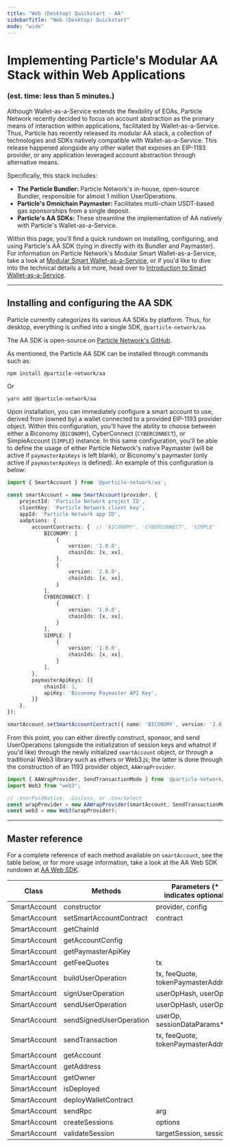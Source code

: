 ```yaml
---
title: "Web (Desktop) Quickstart - AA"
sidebarTitle: "Web (Desktop) Quickstart"
mode: "wide"
---
```


# Implementing Particle's Modular AA Stack within Web Applications

### (est. time: less than 5 minutes.)

Although Wallet-as-a-Service extends the flexibility of EOAs, Particle Network recently decided to focus on account abstraction as the primary means of interaction within applications, facilitated by Wallet-as-a-Service. Thus, Particle has recently released its modular AA stack, a collection of technologies and SDKs natively compatible with Wallet-as-a-Service. This release happened alongside any other wallet that exposes an EIP-1193 provider, or any application leveraged account abstraction through alternative means.

Specifically, this stack includes:

- **The Particle Bundler:** Particle Network's in-house, open-source Bundler, responsible for almost 1 million UserOperations.
- **Particle's Omnichain Paymaster:** Facilitates multi-chain USDT-based gas sponsorships from a single deposit.
- **Particle's AA SDKs:** These streamline the implementation of AA  natively with Particle's Wallet-as-a-Service.

Within this page, you'll find a quick rundown on installing, configuring, and using Particle's AA SDK (tying in directly with its Bundler and Paymaster). For information on Particle Network's Modular Smart Wallet-as-a-Service, take a look at [Modular Smart Wallet-as-a-Service](/resources/wallet-abstraction/waas/overview), or if you'd like to dive into the technical details a bit more, head over to [Introduction to Smart Wallet-as-a-Service](/api/aa/introduction).

***

## Installing and configuring the AA SDK

Particle currently categorizes its various AA SDKs by platform. Thus, for desktop, everything is unified into a single SDK, `@particle-network/aa`.

<Note>The AA SDK is open-source on [Particle Network's GitHub](https://github.com/Particle-Network/aa-sdk).</Note>

As mentioned, the Particle AA SDK can be installed through commands such as:

```shell
npm install @particle-network/aa
```

Or

```shell
yarn add @particle-network/aa
```

Upon installation, you can immediately configure a smart account to use, derived from (owned by) a wallet connected to a provided EIP-1193 provider object. Within this configuration, you'll have the ability to choose between either a Biconomy (`BICONOMY`), CyberConnect (`CYBERCONNECT`), or SimpleAccount (`SIMPLE`) instance. In this same configuration, you'll be able to define the usage of either Particle Network's native Paymaster (will be active if `paymasterApiKeys` is left blank), or Biconomy's paymaster (only active if `paymasterApiKeys` is defined). An example of this configuration is below:

```typescript TypeScript
import { SmartAccount } from '@particle-network/aa';
  
const smartAccount = new SmartAccount(provider, {
    projectId: 'Particle Network project ID',
    clientKey: 'Particle Network client key',
    appId: 'Particle Network app ID',
    aaOptions: {
        accountContracts: {  // 'BICONOMY', 'CYBERCONNECT', 'SIMPLE'
            BICONOMY: [
                {
                    version: '1.0.0',  
                    chainIds: [x, xx],
                },
                {  
                    version: '2.0.0',
                    chainIds: [x, xx],
                }
            ],
            CYBERCONNECT: [
                {
                    version: '1.0.0',
                    chainIds: [x, xx], 
                }
            ],
            SIMPLE: [
                {
                    version: '1.0.0',
                    chainIds: [x, xx],
                }
            ],
        },
        paymasterApiKeys: [{
            chainId: 1,  
            apiKey: 'Biconomy Paymaster API Key',
        }]
    }, 
});

smartAccount.setSmartAccountContract({ name: 'BICONOMY', version: '2.0.0' });
```

From this point, you can either directly construct, sponsor, and send UserOperations (alongside the initialization of session keys and whatnot if you'd like) through the newly initialized `smartAccount` object, or through a traditional Web3 library such as ethers or Web3.js; the latter is done through the construction of an 1193 provider object, `AAWrapProvider`.

```typescript TypeScript
import { AAWrapProvider, SendTransactionMode } from '@particle-network/aa';
import Web3 from "web3";

// .UserPaidNative, .Gasless, or .UserSelect
const wrapProvider = new AAWrapProvider(smartAccount, SendTransactionMode.UserPaidNative); 
const web3 = new Web3(wrapProvider); 
```

***

## Master reference

For a complete reference of each method available on `smartAccount`, see the table below, or for more usage information, take a look at the AA Web SDK rundown at [AA Web SDK](/api/aa/sdks/desktop/web).

| Class        | Methods                 | Parameters (\* indicates optional)  |
| ------------ | ----------------------- | ----------------------------------- |
| SmartAccount | constructor             | provider, config                    |
| SmartAccount | setSmartAccountContract | contract                            |
| SmartAccount | getChainId              |                                     |
| SmartAccount | getAccountConfig        |                                     |
| SmartAccount | getPaymasterApiKey      |                                     |
| SmartAccount | getFeeQuotes            | tx                                  |
| SmartAccount | buildUserOperation      | tx, feeQuote, tokenPaymasterAddress |
| SmartAccount | signUserOperation       | userOpHash, userOp                  |
| SmartAccount | sendUserOperation       | userOpHash, userOp                  |
| SmartAccount | sendSignedUserOperation | userOp, sessionDataParams\*         |
| SmartAccount | sendTransaction         | tx, feeQuote, tokenPaymasterAddress |
| SmartAccount | getAccount              |                                     |
| SmartAccount | getAddress              |                                     |
| SmartAccount | getOwner                |                                     |
| SmartAccount | isDeployed              |                                     |
| SmartAccount | deployWalletContract    |                                     |
| SmartAccount | sendRpc                 | arg                                 |
| SmartAccount | createSessions          | options                             |
| SmartAccount | validateSession         | targetSession, sessions             |